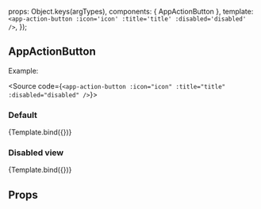 
<Meta
  title="ui-kit/AppActionButton"
  component={AppActionButton}
/>

  props: Object.keys(argTypes),
  components: { AppActionButton },
  template: `<app-action-button
                :icon='icon'
                :title='title'
                :disabled='disabled'
              />`,
});

## AppActionButton

Example:

<Source code={`<app-action-button :icon="icon" :title="title" :disabled="disabled" />`}></Source>

### Default

<Canvas>
  <Story
    name="Default view"
    args={{ title: 'Custom title', icon: 'icon-transfer-from', disabled: false }}>
    {Template.bind({})}
  </Story>
</Canvas>

### Disabled view

<Canvas>
  <Story
    name="Custom label view"
    args={{ title: 'Custom title', icon: 'icon-transfer-from', disabled: true }}>
    {Template.bind({})}
  </Story>
</Canvas>

## Props

<ArgsTable story="Default view" />
